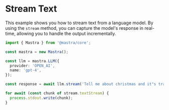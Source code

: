 # Stream Text

This example shows you how to stream text from a language model. By using the `stream` method, you can capture the model's response in real-time, allowing you to handle the output incrementally.

```ts showLineNumbers copy
import { Mastra } from '@mastra/core';

const mastra = new Mastra();

const llm = mastra.LLM({
  provider: 'OPEN_AI',
  name: 'gpt-4',
});

const response = await llm.stream('Tell me about christmas and it"s traditions');

for await (const chunk of stream.textStream) {
  process.stdout.write(chunk);
}
```
